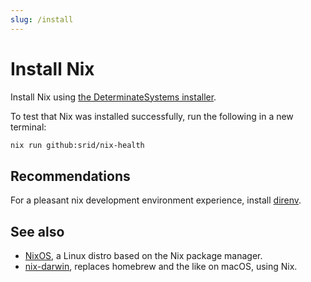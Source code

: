 ```yaml
---
slug: /install
---
```


# Install Nix

Install Nix using [the DeterminateSystems installer](https://github.com/DeterminateSystems/nix-installer#the-determinate-nix-installer).


To test that Nix was installed successfully, run the following in a new terminal:

```bash
nix run github:srid/nix-health
```

## Recommendations

For a pleasant nix development environment experience, install [direnv](/direnv).

## See also

- [NixOS](https://nixos.org/), a Linux distro based on the Nix package manager.
- [nix-darwin](https://github.com/LnL7/nix-darwin), replaces homebrew and the like on macOS, using Nix.

